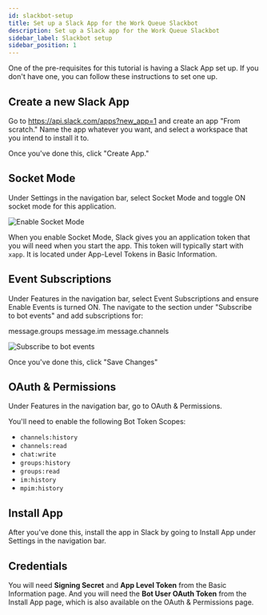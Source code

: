 ```yaml
---
id: slackbot-setup
title: Set up a Slack App for the Work Queue Slackbot
description: Set up a Slack app for the Work Queue Slackbot
sidebar_label: Slackbot setup
sidebar_position: 1
---
```


One of the pre-requisites for this tutorial is having a Slack App set up.
If you don't have one, you can follow these instructions to set one up.

## Create a new Slack App

Go to https://api.slack.com/apps?new_app=1 and create an app "From scratch." Name the app whatever you want, and select a workspace that you intend to install it to.

Once you've done this, click "Create App."

## Socket Mode

Under Settings in the navigation bar, select Socket Mode and toggle ON socket mode for this application.

![Enable Socket Mode](./images/enable-sockets.png)

When you enable Socket Mode, Slack gives you an application token that you will need when you start the app.
This token will typically start with `xapp`.
It is located under App-Level Tokens in Basic Information.

## Event Subscriptions

Under Features in the navigation bar, select Event Subscriptions and ensure Enable Events is turned ON.
The navigate to the section under "Subscribe to bot events" and add subscriptions for:

message.groups
message.im
message.channels

![Subscribe to bot events](./images/subscribe-to-bot-events.png)

Once you've done this, click "Save Changes"

## OAuth & Permissions

Under Features in the navigation bar, go to OAuth & Permissions.

You'll need to enable the following Bot Token Scopes:

- `channels:history`
- `channels:read`
- `chat:write`
- `groups:history`
- `groups:read`
- `im:history`
- `mpim:history`

## Install App

After you've done this, install the app in Slack by going to Install App under Settings in the navigation bar.

## Credentials

You will need **Signing Secret** and **App Level Token** from the Basic Information page.
And you will need the **Bot User OAuth Token** from the Install App page, which is also available on the OAuth & Permissions page.
